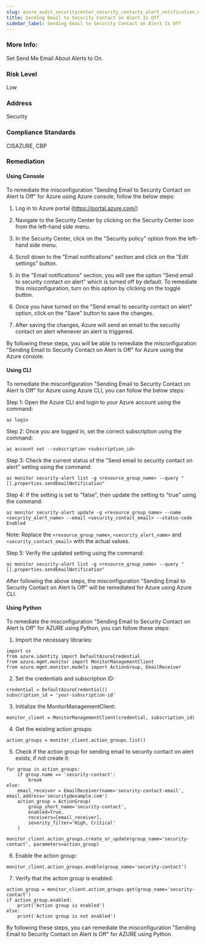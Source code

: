 ```yaml
---
slug: azure_audit_securitycenter_security_contacts_alert_notification_not_set
title: Sending Email to Security Contact on Alert Is Off
sidebar_label: Sending Email to Security Contact on Alert Is Off
---
```


### More Info:

Set Send Me Email About Alerts to On.

### Risk Level

Low

### Address

Security

### Compliance Standards

CISAZURE, CBP
### Remediation

#### Using Console

To remediate the misconfiguration "Sending Email to Security Contact on Alert Is Off" for Azure using Azure console, follow the below steps:

1. Log in to Azure portal (https://portal.azure.com/)

2. Navigate to the Security Center by clicking on the Security Center icon from the left-hand side menu.

3. In the Security Center, click on the "Security policy" option from the left-hand side menu.

4. Scroll down to the "Email notifications" section and click on the "Edit settings" button.

5. In the "Email notifications" section, you will see the option "Send email to security contact on alert" which is turned off by default. To remediate this misconfiguration, turn on this option by clicking on the toggle button.

6. Once you have turned on the "Send email to security contact on alert" option, click on the "Save" button to save the changes.

7. After saving the changes, Azure will send an email to the security contact on alert whenever an alert is triggered.

By following these steps, you will be able to remediate the misconfiguration "Sending Email to Security Contact on Alert Is Off" for Azure using the Azure console.

#### Using CLI

To remediate the misconfiguration "Sending Email to Security Contact on Alert Is Off" for Azure using Azure CLI, you can follow the below steps:

Step 1: Open the Azure CLI and login to your Azure account using the command:

```
az login
```

Step 2: Once you are logged in, set the correct subscription using the command:

```
az account set --subscription <subscription_id>
```

Step 3: Check the current status of the "Send email to security contact on alert" setting using the command:

```
az monitor security-alert list -g <resource_group_name> --query "[].properties.sendEmailNotification"
```

Step 4: If the setting is set to "false", then update the setting to "true" using the command:

```
az monitor security-alert update -g <resource_group_name> --name <security_alert_name> --email <security_contact_email> --status-code Enabled
```

Note: Replace the `<resource_group_name>`, `<security_alert_name>` and `<security_contact_email>` with the actual values.

Step 5: Verify the updated setting using the command:

```
az monitor security-alert list -g <resource_group_name> --query "[].properties.sendEmailNotification"
```

After following the above steps, the misconfiguration "Sending Email to Security Contact on Alert Is Off" will be remediated for Azure using Azure CLI.

#### Using Python

To remediate the misconfiguration "Sending Email to Security Contact on Alert Is Off" for AZURE using Python, you can follow these steps:

1. Import the necessary libraries:

```
import os
from azure.identity import DefaultAzureCredential
from azure.mgmt.monitor import MonitorManagementClient
from azure.mgmt.monitor.models import ActionGroup, EmailReceiver
```

2. Set the credentials and subscription ID:

```
credential = DefaultAzureCredential()
subscription_id = 'your-subscription-id'
```

3. Initialize the MonitorManagementClient:

```
monitor_client = MonitorManagementClient(credential, subscription_id)
```

4. Get the existing action groups:

```
action_groups = monitor_client.action_groups.list()
```

5. Check if the action group for sending email to security contact on alert exists, if not create it:

```
for group in action_groups:
    if group.name == 'security-contact':
        break
else:
    email_receiver = EmailReceiver(name='security-contact-email', email_address='security@example.com')
    action_group = ActionGroup(
        group_short_name='security-contact',
        enabled=True,
        receivers=[email_receiver],
        severity_filter='High, Critical'
    )
    monitor_client.action_groups.create_or_update(group_name='security-contact', parameters=action_group)
```

6. Enable the action group:

```
monitor_client.action_groups.enable(group_name='security-contact')
```

7. Verify that the action group is enabled:

```
action_group = monitor_client.action_groups.get(group_name='security-contact')
if action_group.enabled:
    print('Action group is enabled')
else:
    print('Action group is not enabled')
```

By following these steps, you can remediate the misconfiguration "Sending Email to Security Contact on Alert Is Off" for AZURE using Python.



